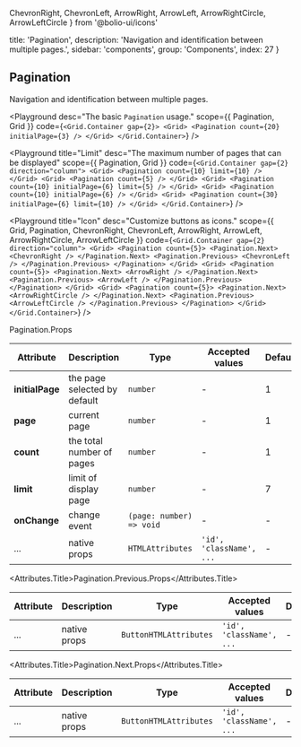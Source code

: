   ChevronRight,
  ChevronLeft,
  ArrowRight,
  ArrowLeft,
  ArrowRightCircle,
  ArrowLeftCircle
} from '@bolio-ui/icons'

  title: 'Pagination',
  description: 'Navigation and identification between multiple pages.',
  sidebar: 'components',
  group: 'Components',
  index: 27
}

## Pagination

Navigation and identification between multiple pages.

<Playground
  desc="The basic `Pagination` usage."
  scope={{ Pagination, Grid }}
  code={`
<Grid.Container gap={2}>
  <Grid>
    <Pagination count={20} initialPage={3} />
  </Grid>
</Grid.Container>
`}
/>

<Playground
  title="Limit"
  desc="The maximum number of pages that can be displayed"
  scope={{ Pagination, Grid }}
  code={`
<Grid.Container gap={2} direction="column">
  <Grid>
    <Pagination count={10} limit={10} />
  </Grid>
  <Grid>
    <Pagination count={5} />
  </Grid>
  <Grid>
    <Pagination count={10} initialPage={6} limit={5} />
  </Grid>
  <Grid>
    <Pagination count={10} initialPage={6} />
  </Grid>
  <Grid>
    <Pagination count={30} initialPage={6} limit={10} />
  </Grid>
</Grid.Container>
`}
/>

<Playground
  title="Icon"
  desc="Customize buttons as icons."
  scope={{
    Grid,
    Pagination,
    ChevronRight,
    ChevronLeft,
    ArrowRight,
    ArrowLeft,
    ArrowRightCircle,
    ArrowLeftCircle
  }}
  code={`
<Grid.Container gap={2} direction="column">
  <Grid>
    <Pagination count={5}>
      <Pagination.Next>
        <ChevronRight />
      </Pagination.Next>
      <Pagination.Previous>
        <ChevronLeft />
      </Pagination.Previous>
    </Pagination>
  </Grid>
  <Grid>
    <Pagination count={5}>
      <Pagination.Next>
        <ArrowRight />
      </Pagination.Next>
      <Pagination.Previous>
        <ArrowLeft />
      </Pagination.Previous>
    </Pagination>
  </Grid>
  <Grid>
    <Pagination count={5}>
      <Pagination.Next>
        <ArrowRightCircle />
      </Pagination.Next>
      <Pagination.Previous>
        <ArrowLeftCircle />
      </Pagination.Previous>
    </Pagination>
  </Grid>
</Grid.Container>
`}
/>

<Attributes edit="/pages/docs/components/pagination.mdx">
<Attributes.Title>Pagination.Props</Attributes.Title>

| Attribute       | Description                  | Type                     | Accepted values          | Default |
| --------------- | ---------------------------- | ------------------------ | ------------------------ | ------- |
| **initialPage** | the page selected by default | `number`                 | -                        | 1       |
| **page**        | current page                 | `number`                 | -                        | 1       |
| **count**       | the total number of pages    | `number`                 | -                        | 1       |
| **limit**       | limit of display page        | `number`                 | -                        | 7       |
| **onChange**    | change event                 | `(page: number) => void` | -                        | -       |
| ...             | native props                 | `HTMLAttributes`         | `'id', 'className', ...` | -       |

<Attributes.Title>Pagination.Previous.Props</Attributes.Title>

| Attribute | Description  | Type                   | Accepted values          | Default |
| --------- | ------------ | ---------------------- | ------------------------ | ------- |
| ...       | native props | `ButtonHTMLAttributes` | `'id', 'className', ...` | -       |

<Attributes.Title>Pagination.Next.Props</Attributes.Title>

| Attribute | Description  | Type                   | Accepted values          | Default |
| --------- | ------------ | ---------------------- | ------------------------ | ------- |
| ...       | native props | `ButtonHTMLAttributes` | `'id', 'className', ...` | -       |

</Attributes>

